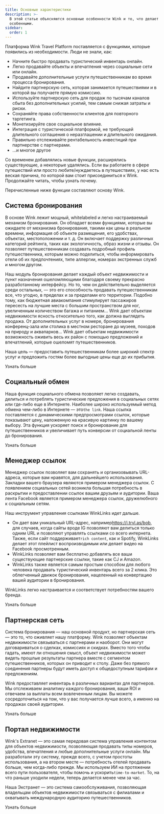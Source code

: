 ```yaml
---
title: Основные характеристики
description: >-
  В этой статье объясняются основные особенности Wink и то, что делает нас
  особенными.
sidebar:
  order: 1
---
```


Платформа Wink Travel Platform поставляется с функциями, которые появились из необходимости. Люди не знали, как:

* Начните быстро продавать туристический инвентарь онлайн.
* Легко продавайте объекты и впечатления через социальные сети или онлайн.
* Продавайте дополнительные услуги путешественникам во время процесса бронирования.
* Найдите партнерскую сеть, которая занимается путешествиями и в которой вы получаете прямую комиссию.
* Используйте партнерскую сеть для продаж по тысячам каналов сбыта без дополнительных усилий, тем самым снижая затраты и риски.
* Сохраняйте права собственности клиентов для повторного таргетинга.
* Монетизируйте свое социальное влияние.
* Интеграция с туристической платформой, не требующей длительного соглашения о неразглашении и длительного ожидания.
* Правильно отслеживайте рентабельность инвестиций при партнерстве с партнерами.
* ...и многое другое

Со временем добавлялись новые функции, расширялись существующие, а некоторые удалялись. Если вы работаете в сфере путешествий или просто любите/нуждаетесь в путешествиях, у нас есть веская причина, по которой вам стоит присоединиться к Wink. Продолжайте читать, чтобы узнать почему.

Перечисленные ниже функции составляют основу Wink.

## Система бронирования

В основе Wink лежит мощный, whitelabeled и легко настраиваемый механизм бронирования. Он обладает всеми функциями, которые вы ожидаете от механизма бронирования, такими как цены в реальном времени, информация об объекте размещения, его удобствах, объектах, местоположении и т. д. Он включает поддержку различных категорий рейтинга, таких как экологичность, образ жизни и отзывы. Он позволяет путешественникам создавать подробный профиль путешественника, которым можно поделиться, чтобы информировать отели об их предпочтениях, типе аллергии, номерах экстренных служб и многом другом.

Наш модуль бронирования делает каждый объект недвижимости и пункт назначения ошеломляющими благодаря своему прекрасно разработанному интерфейсу. Но то, чем он действительно выделяется среди остальных, — это его способность продавать путешественникам все, что угодно, в пределах и за пределами его территории. Подобно тому, как бюджетная авиакомпания стимулирует пассажиров пересесть на лучшие места с большим пространством для ног, увеличенным количеством багажа и питанием... Wink дает объектам недвижимости ясность относительно того, как должна выглядеть продажа. От дополнительных услуг в номере, бронирования конференц-зала или столика в местном ресторане до музеев, походов на природу и аквапарков... Wink дает объектам недвижимости возможность оживить весь их район с помощью предложений и впечатлений, которые ошеломят путешественников.

Наша цель — предоставить путешественникам более широкий спектр услуг и предложить гостям более выгодные цены еще до их прибытия.

<LinkButton href="/booking-engine/in-a-nutshell">
  Узнать больше
</LinkButton>


## Социальный обмен

Наша функция социального обмена позволяет легко создавать, делиться и потреблять туристические предложения в социальных сетях или где-либо еще в Интернете. Наиболее широко используемый метод обмена чем-либо в Интернете — это`the link`. Наша ссылка поставляется с динамическими предпросмотрами ссылок, которые показывают цену, наложенную на красивую картинку по вашему выбору. Эта функция ускоряет поиск и бронирование для путешественников и увеличивает путь конверсии от социальной ленты до бронирования.

<LinkButton href="/studio/shareable-links">
  Узнать больше
</LinkButton>


## Менеджер ссылок

Менеджер ссылок позволяет вам сохранять и организовывать URL-адреса, которые вам нравятся, для дальнейшего использования. Закладки вашего браузера являются примером менеджера ссылок. С появлением социальных сетей возникла большая потребность в раскрытии и предоставлении ссылок вашим друзьям и аудитории. Ваша лента Facebook является примером менеджера ссылок, дружелюбного к социальным сетям.

Наш инструмент управления ссылками WinkLinks идет дальше.

* Он дает вам уникальный URL-адрес, например<https://i.trvl.as/bob>, для случаев, когда сайты вроде IG позволяют вам делиться только одним URL и позволяют управлять ссылками со всего интернета. Также, если сайт поддерживает`rich content`, как и Spotify, WinkLinks делает этот плейлист воспроизводимым или делает видео на Facebook просмотренным.
* WinkLinks позволяет вам бесплатно добавлять все ваши существующие партнерские ссылки, такие как CJ и Amazon.
* WinkLinks также является самым простым способом для любого человека продавать туристический инвентарь всего за 2 клика. Это облегченный движок бронирования, нацеленный на конвертацию вашей аудитории в бронирования.

WinkLinks легко настраивается и соответствует потребностям вашего бренда.

<LinkButton href="/link-manager/wink-links">
  Узнать больше
</LinkButton>


## Партнерская сеть

Система бронирования — наш основной продукт, но партнерская сеть — это то, что оживляет нашу платформу. Wink позволяет объектам недвижимости связываться с партнерами и наоборот. Они могут договариваться о сделках, комиссиях и скидках. Вместо того чтобы гадать, имеют ли отношения смысл, объект недвижимости может видеть прошлые результаты партнера вместе с сегментом путешественников, которых он приводит к столу. Даже без прямого соединения партнеры будут иметь доступ к общедоступным тарифам и предложениям.

Wink предоставляет инвентарь в различных вариантах для партнеров. Мы отслеживаем аналитику каждого бронирования, ваши ROI и отвечаем за выплаты всем вовлеченным лицам. Вы можете сосредоточиться на том, что у вас получается лучше всего, а именно на продажах своей аудитории.

<LinkButton href="/studio/what-is-studio">
  Узнать больше
</LinkButton>


## Портал недвижимости

Wink's Extranet — это самая передовая система управления контентом для объектов недвижимости, позволяющая продавать типы номеров, удобства, впечатления и любые дополнительные услуги онлайн. Мы разработали эту систему, прежде всего, с учетом простоты использования, а на втором месте — потребность отелей продавать больше, чем когда-либо прежде. Мы используем ИИ на протяжении всего пути пользователя, чтобы помочь и ускорить`time-to-market`. То, на что раньше уходили недели, теперь делается менее чем за час.

Наша Экстранет — это система самообслуживания, позволяющая владельцам объектов недвижимости связываться с филиалами и охватывать международную аудиторию путешественников.

<LinkButton href="/extranet/what-is-extranet">
  Узнать больше
</LinkButton>

